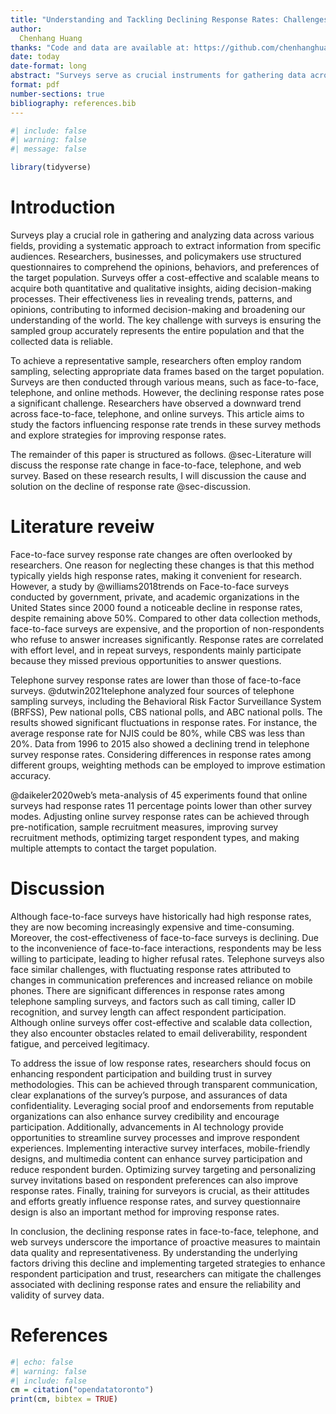 ```yaml
---
title: "Understanding and Tackling Declining Response Rates: Challenges and Solutions"
author: 
  Chenhang Huang
thanks: "Code and data are available at: https://github.com/chenhanghuang/sta302/tree/main/starter_folder-main."
date: today
date-format: long
abstract: "Surveys serve as crucial instruments for gathering data across diverse fields, providing valuable insights into opinions, behaviors, and preferences. Nevertheless, the declining response rates observed in face-to-face, telephone, and web surveys present significant challenges for researchers. This paper conducts a literature review to explore the factors influencing response rate trends across these survey methods. Additionally, it discusses strategies such as enhancing trust, leveraging AI technology, and providing training for surveyors to improve participation and response rates. "
format: pdf
number-sections: true
bibliography: references.bib
---
```


```r
#| include: false
#| warning: false
#| message: false

library(tidyverse)
```


# Introduction


Surveys play a crucial role in gathering and analyzing data across various fields, providing a systematic approach to extract information from specific audiences. Researchers, businesses, and policymakers use structured questionnaires to comprehend the opinions, behaviors, and preferences of the target population. Surveys offer a cost-effective and scalable means to acquire both quantitative and qualitative insights, aiding decision-making processes. Their effectiveness lies in revealing trends, patterns, and opinions, contributing to informed decision-making and broadening our understanding of the world. The key challenge with surveys is ensuring the sampled group accurately represents the entire population and that the collected data is reliable.

To achieve a representative sample, researchers often employ random sampling, selecting appropriate data frames based on the target population. Surveys are then conducted through various means, such as face-to-face, telephone, and online methods. However, the declining response rates pose a significant challenge. Researchers have observed a downward trend across face-to-face, telephone, and online surveys. This article aims to study the factors influencing response rate trends in these survey methods and explore strategies for improving response rates.


The remainder of this paper is structured as follows. @sec-Literature will discuss the response rate change in face-to-face, telephone, and web survey. Based on these research results, I will discussion the cause and solution on the decline of response rate @sec-discussion. 


# Literature reveiw {#sec-literature}



Face-to-face survey response rate changes are often overlooked by researchers. One reason for neglecting these changes is that this method typically yields high response rates, making it convenient for research. However, a study by @williams2018trends on Face-to-face surveys conducted by government, private, and academic organizations in the United States since 2000 found a noticeable decline in response rates, despite remaining above 50%. Compared to other data collection methods, face-to-face surveys are expensive, and the proportion of non-respondents who refuse to answer increases significantly. Response rates are correlated with effort level, and in repeat surveys, respondents mainly participate because they missed previous opportunities to answer questions.

Telephone survey response rates are lower than those of face-to-face surveys. @dutwin2021telephone analyzed four sources of telephone sampling surveys, including the Behavioral Risk Factor Surveillance System (BRFSS), Pew national polls, CBS national polls, and ABC national polls. The results showed significant fluctuations in response rates. For instance, the average response rate for NJIS could be 80%, while CBS was less than 20%. Data from 1996 to 2015 also showed a declining trend in telephone survey response rates. Considering differences in response rates among different groups, weighting methods can be employed to improve estimation accuracy.

@daikeler2020web's meta-analysis of 45 experiments found that online surveys had response rates 11 percentage points lower than other survey modes. Adjusting online survey response rates can be achieved through pre-notification, sample recruitment measures, improving survey recruitment methods, optimizing target respondent types, and making multiple attempts to contact the target population.





# Discussion {#sec-discussion}

Although face-to-face surveys have historically had high response rates, they are now becoming increasingly expensive and time-consuming. Moreover, the cost-effectiveness of face-to-face surveys is declining. Due to the inconvenience of face-to-face interactions, respondents may be less willing to participate, leading to higher refusal rates. Telephone surveys also face similar challenges, with fluctuating response rates attributed to changes in communication preferences and increased reliance on mobile phones. There are significant differences in response rates among telephone sampling surveys, and factors such as call timing, caller ID recognition, and survey length can affect respondent participation. Although online surveys offer cost-effective and scalable data collection, they also encounter obstacles related to email deliverability, respondent fatigue, and perceived legitimacy.

To address the issue of low response rates, researchers should focus on enhancing respondent participation and building trust in survey methodologies. This can be achieved through transparent communication, clear explanations of the survey's purpose, and assurances of data confidentiality. Leveraging social proof and endorsements from reputable organizations can also enhance survey credibility and encourage participation. Additionally, advancements in AI technology provide opportunities to streamline survey processes and improve respondent experiences. Implementing interactive survey interfaces, mobile-friendly designs, and multimedia content can enhance survey participation and reduce respondent burden. Optimizing survey targeting and personalizing survey invitations based on respondent preferences can also improve response rates. Finally, training for surveyors is crucial, as their attitudes and efforts greatly influence response rates, and survey questionnaire design is also an important method for improving response rates.

In conclusion, the declining response rates in face-to-face, telephone, and web surveys underscore the importance of proactive measures to maintain data quality and representativeness. By understanding the underlying factors driving this decline and implementing targeted strategies to enhance respondent participation and trust, researchers can mitigate the challenges associated with declining response rates and ensure the reliability and validity of survey data.

\newpage


# References
```r
#| echo: false
#| warning: false
#| include: false
cm = citation("opendatatoronto")
print(cm, bibtex = TRUE) 
```


